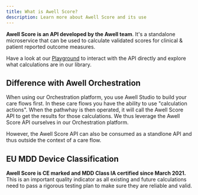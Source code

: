 ```yaml
---
title: What is Awell Score?
description: Learn more about Awell Score and its use
---
```


**Awell Score is an API developed by the Awell team**. It's a standalone microservice that can be used to calculate validated scores for clinical & patient reported outcome measures.

Have a look at our [Playground](/awell-score/docs/getting-started/playground) to interact with the API directly and explore what calculations are in our library.

## Difference with Awell Orchestration

When using our Orchestration platform, you use Awell Studio to build your care flows first. In these care flows you have the ability to use "calculation actions". When the pathwhay is then operated, it will call the Awell Score API to get the results for those calculations. We thus leverage the Awell Score API ourselves in our Orchestration platform.

However, the Awell Score API can also be consumed as a standlone API and thus outside the context of a care flow.

## EU MDD Device Classification

**Awell Score is CE marked and MDD Class IA certified since March 2021.** This is an important quality indicator as all existing and future calculations need to pass a rigorous testing plan to make sure they are reliable and valid.
